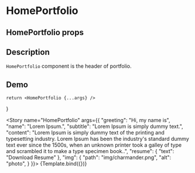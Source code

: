 

<Meta title="HomePortfolio" component={HomePortfolio} />

# HomePortfolio

## HomePortfolio props
<ArgsTable of={HomePortfolio} />

## Description

`HomePortfolio` component is the header of portfolio.

## Demo

    return <HomePortfolio {...args} />
}

<Story name="HomePortfolio" args={{
    "greeting": "Hi, my name is",
    "name": "Lorem Ipsum.",
    "subtitle": "Lorem Ipsum is simply dummy text.",
    "content": "Lorem Ipsum is simply dummy text of the printing and typesetting industry. Lorem Ipsum has been the industry's standard dummy text ever since the 1500s, when an unknown printer took a galley of type and scrambled it to make a type specimen book..",
    "resume": {
        "text": "Download Resume"
    },
    "img": {
        "path": "img/charmander.png",
        "alt": "photo",
    }
}}>
{Template.bind({})}
</Story>

